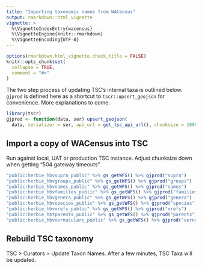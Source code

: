 ```yaml
---
title: "Importing taxonomic names from WACensus"
output: rmarkdown::html_vignette
vignette: >
  %\VignetteIndexEntry{wacensus}
  %\VignetteEngine{knitr::rmarkdown}
  %\VignetteEncoding{UTF-8}
---
```


```r
options(rmarkdown.html_vignette.check_title = FALSE)
knitr::opts_chunk$set(
  collapse = TRUE,
  comment = "#>"
)
```

The two step process of updating TSC's internal taxa is outlined below. 
`gjprod` is defined here as a shortcut to `tscr::upsert_geojson` for convenience.
More explanations to come.

```r
library(tscr)
gjprod <- function(data, ser) upsert_geojson(
  data, serializer = ser, api_url = get_tsc_api_url(), chunksize = 1000)
```


## Import a copy of WACensus into TSC
Run against local, UAT or production TSC instance. 
Adjust chunksize down when getting "504 gateway timeouts".

```r
"public:herbie_hbvsupra_public" %>% gs_getWFS() %>% gjprod("supra")
"public:herbie_hbvgroups_public" %>% gs_getWFS() %>% gjprod("groups")
"public:herbie_hbvnames_public" %>% gs_getWFS() %>% gjprod("names")
"public:herbie_hbvfamilies_public" %>% gs_getWFS() %>% gjprod("families")
"public:herbie_hbvgenera_public" %>% gs_getWFS() %>% gjprod("genera")
"public:herbie_hbvspecies_public" %>% gs_getWFS() %>% gjprod("species")
"public:herbie_hbvxrefs_public" %>% gs_getWFS() %>% gjprod("xrefs")
"public:herbie_hbtparents_public" %>% gs_getWFS() %>% gjprod("parents")
"public:herbie_hbvvernaculars_public" %>% gs_getWFS() %>% gjprod("vernaculars")
```

## Rebuild TSC taxonomy
TSC > Curators > Update Taxon Names. After a few minutes, TSC Taxa will be updated.